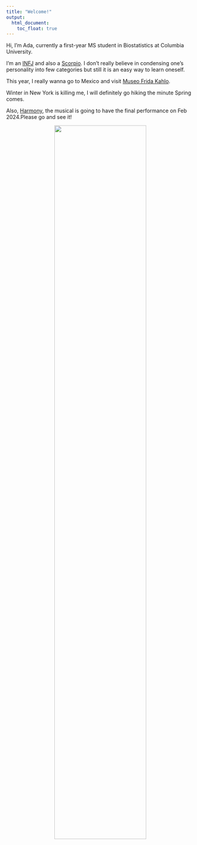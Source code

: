 ```yaml
---
title: "Welcome!"
output: 
  html_document:
    toc_float: true
---
```


Hi, I'm Ada, currently a first-year MS student in Biostatistics at Columbia University.

I'm an [INFJ](https://www.16personalities.com/infj-personality) and also a [Scorpio](https://www.zodiacsign.com/zodiac-signs/scorpio/). I don't really believe in condensing one's personality into few categories but still it is an easy way to learn oneself.

This year, I really wanna go to Mexico and visit [Museo Frida Kahlo](https://www.museofridakahlo.org.mx/?lang=en). 

Winter in New York is killing me, I will definitely go hiking the minute Spring comes.

Also, [Harmony](https://harmonyanewmusical.com/), the musical is going to have the final performance on Feb 2024.Please go and see it! 



<div style="text-align: center;">
  <img src="Graphs/the_world_fascinates_me.jpeg" style="width: 70%;">
</div>


